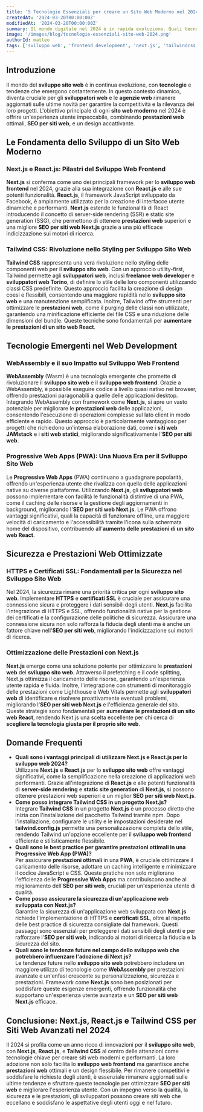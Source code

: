 ```yaml
---
title: '5 Tecnologie Essenziali per creare un Sito Web Moderno nel 2024'
createdAt: '2024-03-20T00:00:00Z'
modifiedAt: '2024-03-20T00:00:00Z'
summary: Il mondo digitale nel 2024 è in rapida evoluzione. Quali tecnologie sono indispensabili per sviluppare un sito web all'avanguardia? Scopri in questo post le 5 tecnologie chiave che trasformeranno la tua visione in un sito web moderno.
image: '/images/blog/tecnologie-essenziali-sito-web-2024.png'
authorId: matteo
tags: ['sviluppo web', 'frontend development', 'next.js', 'tailwindcss', 'react']
---
```


## Introduzione

Il mondo del **sviluppo sito web** è in continua evoluzione, con **tecnologie** e tendenze che emergono costantemente. In questo contesto dinamico, diventa cruciale per gli **sviluppatori web** e le **agenzie web** rimanere aggiornati sulle ultime novità per garantire la competitività e la rilevanza dei loro progetti. L'obiettivo principale di ogni **sito web moderno** nel 2024 è offrire un'esperienza utente impeccabile, combinando **prestazioni web** ottimali, **SEO per siti web**, e un design accattivante.

<CtaCard
    title='Creo il tuo Sito Web Moderno e di Successo'
    description="Contattami ora per create un sito web avanzato e all'avanguardia nel 2024, sfruttando le potenzialità delle ultime tecnologie."
    primaryButtonText='Contattami'
    primaryButtonUrl='/contacts'
    align='center'
    pattern='circles'
/>

## Le Fondamenta dello Sviluppo di un Sito Web Moderno

### Next.js e React.js: Pilastri del Sviluppo Web Frontend

**Next.js** si conferma come uno dei principali framework per lo **sviluppo web frontend** nel 2024, grazie alla sua integrazione con **React.js** e alle sue potenti funzionalità. **React.js**, il framework JavaScript sviluppato da Facebook, è ampiamente utilizzato per la creazione di interfacce utente dinamiche e performanti. **Next.js** estende le funzionalità di React introducendo il concetto di server-side rendering (SSR) e static site generation (SSG), che permettono di ottenere **prestazioni web** superiori e una migliore **SEO per siti web Next.js** grazie a una più efficace indicizzazione sui motori di ricerca.

### Tailwind CSS: Rivoluzione nello Styling per Sviluppo Sito Web

**Tailwind CSS** rappresenta una vera rivoluzione nello styling delle componenti web per il **sviluppo sito web**. Con un approccio utility-first, Tailwind permette agli **sviluppatori web**, inclusi **freelance web developer** e **sviluppatori web Torino**, di definire lo stile delle loro componenti utilizzando classi CSS predefinite. Questo approccio facilita la creazione di design coesi e flessibili, consentendo una maggiore rapidità nello **sviluppo sito web** e una manutenzione semplificata. Inoltre, Tailwind offre strumenti per ottimizzare le **prestazioni web**, come il purging delle classi non utilizzate, garantendo una minificazione efficiente dei file CSS e una riduzione delle dimensioni del bundle. Queste tecniche sono fondamentali per **aumentare le prestazioni di un sito web React**.

<CtaCard
    title='Cerchi un esperto di Next.js, React.js e Tailwind CSS?'
    description='Contattami ora per trasformare la tua visione in un sito web moderno e performante.'
    primaryButtonText='Contattami'
    primaryButtonUrl='/contacts'
    secondaryButtonText='Scopri i miei servizi'
    secondaryButtonUrl='/services'
    align='left'
    pattern='isometric'
/>

## Tecnologie Emergenti nel Web Development

### WebAssembly e il suo Impatto sul Sviluppo Web Frontend

**WebAssembly** (Wasm) è una tecnologia emergente che promette di rivoluzionare il **sviluppo sito web** e il **sviluppo web frontend**. Grazie a WebAssembly, è possibile eseguire codice a livello quasi nativo nei browser, offrendo prestazioni paragonabili a quelle delle applicazioni desktop. Integrando WebAssembly con framework come **Next.js**, si apre un vasto potenziale per migliorare le **prestazioni web** delle applicazioni, consentendo l'esecuzione di operazioni complesse sul lato client in modo efficiente e rapido. Questo approccio è particolarmente vantaggioso per progetti che richiedono un'intensa elaborazione dati, come i **siti web JAMstack** e i **siti web statici**, migliorando significativamente l'**SEO per siti web**.

### Progressive Web Apps (PWA): Una Nuova Era per il Sviluppo Sito Web

Le **Progressive Web Apps** (PWA) continuano a guadagnare popolarità, offrendo un'esperienza utente che rivalizza con quella delle applicazioni native su diverse piattaforme. Utilizzando **Next.js**, gli **sviluppatori web** possono implementare con facilità le funzionalità distintive di una PWA, come il caching delle risorse e la gestione degli aggiornamenti in background, migliorando l'**SEO per siti web Next.js**. Le PWA offrono vantaggi significativi, quali la capacità di funzionare offline, una maggiore velocità di caricamento e l'accessibilità tramite l'icona sulla schermata home del dispositivo, contribuendo all'**aumento delle prestazioni di un sito web React**.

<CtaCard
    title='Hai bisogno di sviluppare il tuo sito web?'
    description='Contattami per scoprire come posso aiutarti a realizzare un sito web moderno e performante che si distingua dalla concorrenza.'
    primaryButtonText='Contattami'
    primaryButtonUrl='/contacts'
    secondaryButtonText='Scopri i miei servizi'
    secondaryButtonUrl='/services'
    align='left'
    pattern='wavy'
/>

## Sicurezza e Prestazioni Web Ottimizzate

### HTTPS e Certificati SSL: Fondamentali per la Sicurezza nel Sviluppo Sito Web

Nel 2024, la sicurezza rimane una priorità critica per ogni **sviluppo sito web**. Implementare **HTTPS** e **certificati SSL** è cruciale per assicurare una connessione sicura e proteggere i dati sensibili degli utenti. **Next.js** facilita l'integrazione di HTTPS e SSL, offrendo funzionalità native per la gestione dei certificati e la configurazione delle politiche di sicurezza. Assicurare una connessione sicura non solo rafforza la fiducia degli utenti ma è anche un fattore chiave nell'**SEO per siti web**, migliorando l'indicizzazione sui motori di ricerca.

### Ottimizzazione delle Prestazioni con Next.js

**Next.js** emerge come una soluzione potente per ottimizzare le **prestazioni web** del **sviluppo sito web**. Attraverso il prefetching e il code splitting, Next.js ottimizza il caricamento delle risorse, garantendo un'esperienza utente rapida e fluida. Inoltre, l'integrazione con strumenti di monitoraggio delle prestazioni come Lighthouse e Web Vitals permette agli **sviluppatori web** di identificare e risolvere proattivamente eventuali problemi, migliorando l'**SEO per siti web Next.js** e l'efficienza generale del sito. Queste strategie sono fondamentali per **aumentare le prestazioni di un sito web React**, rendendo Next.js una scelta eccellente per chi cerca di **scegliere la tecnologia giusta per il proprio sito web**.

<CtaCard
    title='Vuoi garantire sicurezza e prestazioni ottimali per il tuo sito web?'
    description='Contattami ora per implementare HTTPS e certificati SSL, e ottimizzare le prestazioni del tuo sito web con Next.js.'
    primaryButtonText='Contattami'
    primaryButtonUrl='/contacts'
    align='left'
    pattern='dots'
/>

## Domande Frequenti

-   **Quali sono i vantaggi principali di utilizzare Next.js e React.js per lo sviluppo web 2024?** \
    Utilizzare **Next.js** e **React.js** per lo **sviluppo sito web** offre vantaggi significativi, come la semplificazione nella creazione di applicazioni web performanti. Grazie all'integrazione di **React.js** e alle potenti funzionalità di **server-side rendering** e **static site generation** di **Next.js**, si possono ottenere prestazioni web superiori e un miglior **SEO per siti web Next.js**.
-   **Come posso integrare Tailwind CSS in un progetto Next.js?** \
    Integrare **Tailwind CSS** in un progetto **Next.js** è un processo diretto che inizia con l'installazione del pacchetto Tailwind tramite npm. Dopo l'installazione, configurare le utility e le impostazioni desiderate nel **tailwind.config.js** permette una personalizzazione completa dello stile, rendendo Tailwind un'opzione eccellente per il **sviluppo web frontend** efficiente e stilisticamente flessibile.
-   **Quali sono le best practice per garantire prestazioni ottimali in una Progressive Web App (PWA)?** \
    Per assicurare **prestazioni ottimali** in una **PWA**, è cruciale ottimizzare il caricamento delle risorse, adottare un caching intelligente e minimizzare il codice JavaScript e CSS. Queste pratiche non solo migliorano l'efficienza delle **Progressive Web Apps** ma contribuiscono anche al miglioramento dell'**SEO per siti web**, cruciali per un'esperienza utente di qualità.
-   **Come posso assicurare la sicurezza di un'applicazione web sviluppata con Next.js?** \
    Garantire la sicurezza di un'applicazione web sviluppata con **Next.js** richiede l'implementazione di HTTPS e **certificati SSL**, oltre al rispetto delle best practice di sicurezza consigliate dal framework. Questi passaggi sono essenziali per proteggere i dati sensibili degli utenti e per rafforzare l'**SEO per siti web**, indicando ai motori di ricerca la fiducia e la sicurezza del sito.
-   **Quali sono le tendenze future nel campo dello sviluppo web che potrebbero influenzare l'adozione di Next.js?** \
    Le tendenze future nello **sviluppo sito web** potrebbero includere un maggiore utilizzo di tecnologie come **WebAssembly** per prestazioni avanzate e un'enfasi crescente su personalizzazione, sicurezza e prestazioni. Framework come **Next.js** sono ben posizionati per soddisfare queste esigenze emergenti, offrendo funzionalità che supportano un'esperienza utente avanzata e un **SEO per siti web Next.js** efficace.

## Conclusione: Next.js, React.js e Tailwind CSS per Siti Web Avanzati nel 2024

Il 2024 si profila come un anno ricco di innovazioni per il **sviluppo sito web**, con **Next.js**, **React.js**, e **Tailwind CSS** al centro delle attenzioni come tecnologie chiave per creare siti web moderni e performanti. La loro adozione non solo facilita lo **sviluppo web frontend** ma garantisce anche **prestazioni web** ottimali e un design flessibile. Per rimanere competitivi e soddisfare le richieste degli utenti, è essenziale rimanere aggiornati sulle ultime tendenze e sfruttare queste tecnologie per ottimizzare **SEO per siti web** e migliorare l'esperienza utente. Con un impegno verso la qualità, la sicurezza e le prestazioni, gli sviluppatori possono creare siti web che eccellano e soddisfano le aspettative degli utenti oggi e nel futuro.

<CtaCard
    title='Porto il tuo sito web al livello successivo con Next.js, React.js e Tailwind CSS'
    description="Contattami ora per create un sito web avanzato e all'avanguardia nel 2024, sfruttando le potenzialità di Next.js, React.js e Tailwind CSS."
    primaryButtonText='Contattami'
    primaryButtonUrl='/contacts'
    align='center'
    pattern='circles'
/>
